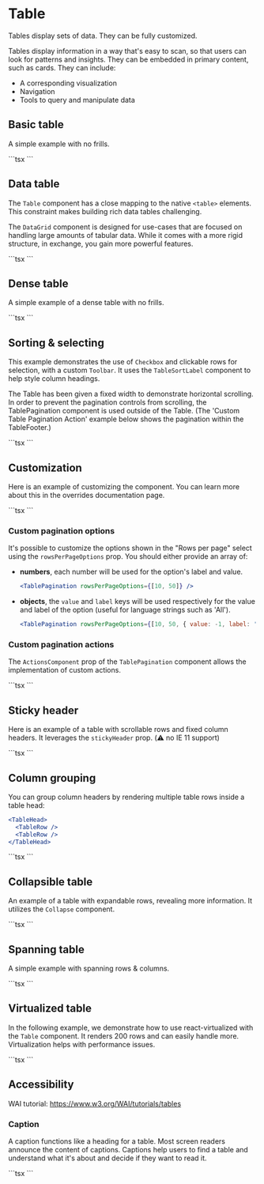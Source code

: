
# Table

<p className="description">
  Tables display sets of data. They can be fully customized.
</p>

Tables display information in a way that's easy to scan, so that users can look for patterns and insights. They can be embedded in primary content, such as cards. They can include:

- A corresponding visualization
- Navigation
- Tools to query and manipulate data

## Basic table

A simple example with no frills.

<BasicTable />
```tsx
<BasicTable />
```

## Data table

The `Table` component has a close mapping to the native `<table>` elements.
This constraint makes building rich data tables challenging.

The `DataGrid` component is designed for use-cases that are focused on handling large amounts of tabular data.
While it comes with a more rigid structure, in exchange, you gain more powerful features.

<DataTable />
```tsx
<DataGrid
  rows={rows}
  columns={columns}
  pageSize={5}
  rowsPerPageOptions={[5]}
  checkboxSelection
/>
```

## Dense table

A simple example of a dense table with no frills.

<DenseTable />
```tsx
<DenseTable />
```

## Sorting & selecting

This example demonstrates the use of `Checkbox` and clickable rows for selection, with a custom `Toolbar`. It uses the `TableSortLabel` component to help style column headings.

The Table has been given a fixed width to demonstrate horizontal scrolling. In order to prevent the pagination controls from scrolling, the TablePagination component is used outside of the Table. (The 'Custom Table Pagination Action' example below shows the pagination within the TableFooter.)

<EnhancedTable />
```tsx
<EnhancedTable />
```

## Customization

Here is an example of customizing the component.
You can learn more about this in the overrides documentation page.

<CustomizedTables />
```tsx
<CustomizedTables />
```

### Custom pagination options

It's possible to customize the options shown in the "Rows per page" select using the `rowsPerPageOptions` prop.
You should either provide an array of:

- **numbers**, each number will be used for the option's label and value.

  ```jsx
  <TablePagination rowsPerPageOptions={[10, 50]} />
  ```

- **objects**, the `value` and `label` keys will be used respectively for the value and label of the option (useful for language strings such as 'All').

  ```jsx
  <TablePagination rowsPerPageOptions={[10, 50, { value: -1, label: 'All' }]} />
  ```

### Custom pagination actions

The `ActionsComponent` prop of the `TablePagination` component allows the implementation of custom actions.

<CustomPaginationActionsTable />
```tsx
<CustomPaginationActionsTable />
```

## Sticky header

Here is an example of a table with scrollable rows and fixed column headers.
It leverages the `stickyHeader` prop.
(⚠️ no IE 11 support)

<StickyHeadTable />
```tsx
<StickyHeadTable />
```

## Column grouping

You can group column headers by rendering multiple table rows inside a table head:

```jsx
<TableHead>
  <TableRow />
  <TableRow />
</TableHead>
```

<ColumnGroupingTable />
```tsx
<ColumnGroupingTable />
```

## Collapsible table

An example of a table with expandable rows, revealing more information.
It utilizes the `Collapse` component.

<CollapsibleTable />
```tsx
<CollapsibleTable />
```

## Spanning table

A simple example with spanning rows & columns.

<SpanningTable />
```tsx
<SpanningTable />
```

## Virtualized table

In the following example, we demonstrate how to use react-virtualized with the `Table` component.
It renders 200 rows and can easily handle more.
Virtualization helps with performance issues.

<ReactVirtualizedTable />
```tsx
<ReactVirtualizedTable />
```

## Accessibility

WAI tutorial: https://www.w3.org/WAI/tutorials/tables

### Caption

A caption functions like a heading for a table. Most screen readers announce the content of captions. Captions help users to find a table and understand what it's about and decide if they want to read it.

<AcccessibleTable />
```tsx
<AcccessibleTable />
```
